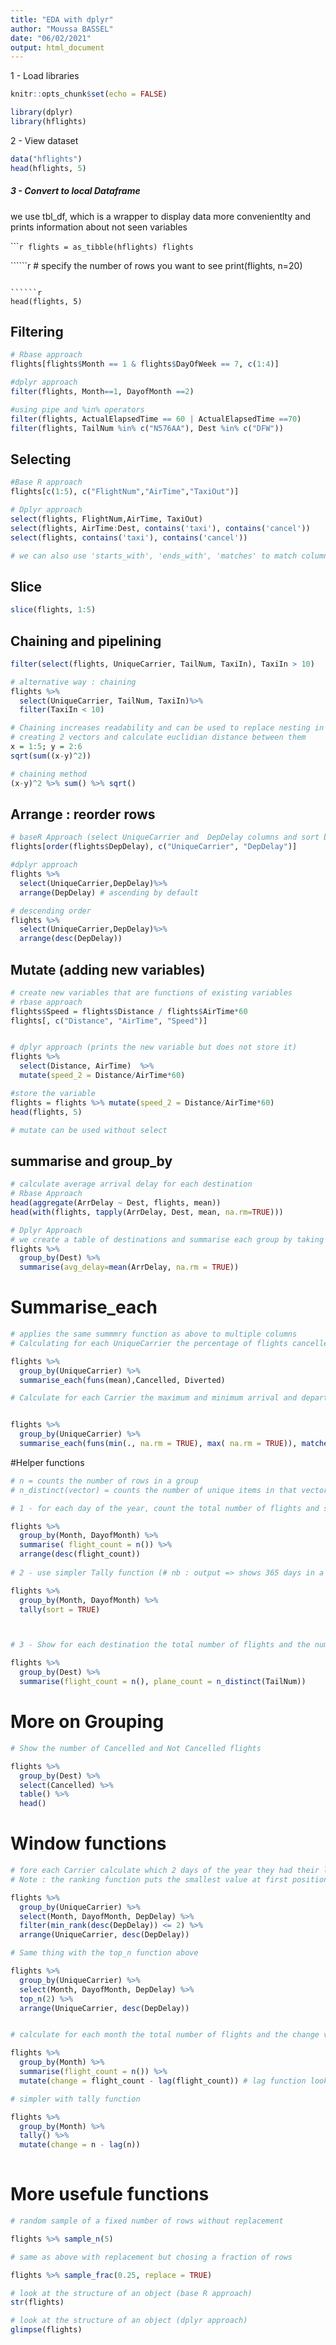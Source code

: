 ```yaml
---
title: "EDA with dplyr"
author: "Moussa BASSEL"
date: "06/02/2021"
output: html_document
---
```


1 - Load libraries

```r
knitr::opts_chunk$set(echo = FALSE)

library(dplyr)
library(hflights)


```

2 - View dataset

```r
data("hflights")
head(hflights, 5)
```

##### 3 - Convert to local Dataframe

we use tbl_df, which is a wrapper to display data more convenientlty and prints information about not seen variables

``````r

flights = as_tibble(hflights)
flights
```


``````r

# specify the number of rows you want to see
print(flights, n=20)

```

``````r

head(flights, 5)
```

## Filtering

```r
# Rbase approach
flights[flights$Month == 1 & flights$DayOfWeek == 7, c(1:4)]

#dplyr approach
filter(flights, Month==1, DayofMonth ==2)

#using pipe and %in% operators
filter(flights, ActualElapsedTime == 60 | ActualElapsedTime ==70)
filter(flights, TailNum %in% c("N576AA"), Dest %in% c("DFW"))

```

## Selecting

```r
#Base R approach
flights[c(1:5), c("FlightNum","AirTime","TaxiOut")]
```

```r
# Dplyr approach
select(flights, FlightNum,AirTime, TaxiOut)
select(flights, AirTime:Dest, contains('taxi'), contains('cancel'))
select(flights, contains('taxi'), contains('cancel'))

# we can also use 'starts_with', 'ends_with', 'matches' to match columns by name

```

## Slice

```r
slice(flights, 1:5)
```


## Chaining and pipelining

```r
filter(select(flights, UniqueCarrier, TailNum, TaxiIn), TaxiIn > 10)

# alternative way : chaining
flights %>%
  select(UniqueCarrier, TailNum, TaxiIn)%>%
  filter(TaxiIn < 10)

```

```r
# Chaining increases readability and can be used to replace nesting in R commands
# creating 2 vectors and calculate euclidian distance between them
x = 1:5; y = 2:6
sqrt(sum((x-y)^2))

# chaining method
(x-y)^2 %>% sum() %>% sqrt()


```
## Arrange : reorder rows

```r
# baseR Approach (select UniqueCarrier and  DepDelay columns and sort by DepDelay )
flights[order(flights$DepDelay), c("UniqueCarrier", "DepDelay")]
```
```r
#dplyr approach
flights %>%
  select(UniqueCarrier,DepDelay)%>%
  arrange(DepDelay) # ascending by default
```
```r

# descending order
flights %>%
  select(UniqueCarrier,DepDelay)%>%
  arrange(desc(DepDelay))
```
## Mutate (adding new variables)

```r
# create new variables that are functions of existing variables
# rbase approach
flights$Speed = flights$Distance / flights$AirTime*60
flights[, c("Distance", "AirTime", "Speed")]


# dplyr approach (prints the new variable but does not store it)
flights %>%
  select(Distance, AirTime)  %>%
  mutate(speed_2 = Distance/AirTime*60)

#store the variable
flights = flights %>% mutate(speed_2 = Distance/AirTime*60)
head(flights, 5)

# mutate can be used without select

```


## summarise and group_by


```r
# calculate average arrival delay for each destination
# Rbase Approach
head(aggregate(ArrDelay ~ Dest, flights, mean))
head(with(flights, tapply(ArrDelay, Dest, mean, na.rm=TRUE)))

```

```r
# Dplyr Approach
# we create a table of destinations and summarise each group by taking the mean ArrDelay
flights %>%
  group_by(Dest) %>%
  summarise(avg_delay=mean(ArrDelay, na.rm = TRUE))
```

# Summarise_each 

```r
# applies the same summmry function as above to multiple columns 
# Calculating for each UniqueCarrier the percentage of flights cancelled or diverted (for each = group by)

flights %>%
  group_by(UniqueCarrier) %>%
  summarise_each(funs(mean),Cancelled, Diverted)

# Calculate for each Carrier the maximum and minimum arrival and departure delays


flights %>%
  group_by(UniqueCarrier) %>%
  summarise_each(funs(min(., na.rm = TRUE), max( na.rm = TRUE)), matches("Delay"))

```

#Helper functions

```r

# n = counts the number of rows in a group
# n_distinct(vector) = counts the number of unique items in that vector 

# 1 - for each day of the year, count the total number of flights and sort in descending order

flights %>%
  group_by(Month, DayofMonth) %>%
  summarise( flight_count = n()) %>%
  arrange(desc(flight_count))
  
# 2 - use simpler Tally function (# nb : output => shows 365 days in a year)

flights %>%
  group_by(Month, DayofMonth) %>%
  tally(sort = TRUE)



# 3 - Show for each destination the total number of flights and the number of distinct planes that flew there

flights %>%
  group_by(Dest) %>%
  summarise(flight_count = n(), plane_count = n_distinct(TailNum))

```


# More on Grouping


```r
# Show the number of Cancelled and Not Cancelled flights

flights %>%
  group_by(Dest) %>%
  select(Cancelled) %>%
  table() %>%
  head()


```


# Window functions


```r
# fore each Carrier calculate which 2 days of the year they had their longest departure delay
# Note : the ranking function puts the smallest value at first position. So we use the desc function to rank by largest value

flights %>%
  group_by(UniqueCarrier) %>%
  select(Month, DayofMonth, DepDelay) %>%
  filter(min_rank(desc(DepDelay)) <= 2) %>%
  arrange(UniqueCarrier, desc(DepDelay))

```

```r
# Same thing with the top_n function above

flights %>%
  group_by(UniqueCarrier) %>%
  select(Month, DayofMonth, DepDelay) %>%
  top_n(2) %>%
  arrange(UniqueCarrier, desc(DepDelay))


# calculate for each month the total number of flights and the change versus previous month

flights %>%
  group_by(Month) %>%
  summarise(flight_count = n()) %>%
  mutate(change = flight_count - lag(flight_count)) # lag function looks at the earlier value

# simpler with tally function

flights %>%
  group_by(Month) %>%
  tally() %>%
  mutate(change = n - lag(n)) 
  


```

# More usefule functions

```r
# random sample of a fixed number of rows without replacement

flights %>% sample_n(5)

# same as above with replacement but chosing a fraction of rows

flights %>% sample_frac(0.25, replace = TRUE)

# look at the structure of an object (base R approach)
str(flights)

# look at the structure of an object (dplyr approach)
glimpse(flights)


```
